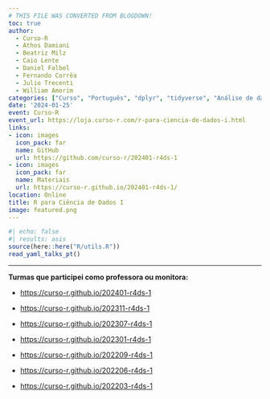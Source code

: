 ```yaml
---
# THIS FILE WAS CONVERTED FROM BLOGDOWN!
toc: true
author: 
  - Curso-R
  - Athos Damiani
  - Beatriz Milz  
  - Caio Lente
  - Daniel Falbel
  - Fernando Corrêa
  - Julio Trecenti
  - William Amorim
categories: ["Curso", "Português", "dplyr", "tidyverse", "Análise de dados"]
date: '2024-01-25'
event: Curso-R
event_url: https://loja.curso-r.com/r-para-ciencia-de-dados-i.html
links:
- icon: images
  icon_pack: far
  name: GitHub
  url: https://github.com/curso-r/202401-r4ds-1
- icon: images
  icon_pack: far
  name: Materiais
  url: https://curso-r.github.io/202401-r4ds-1/
location: Online
title: R para Ciência de Dados I
image: featured.png
---
```


```r
#| echo: false
#| results: asis
source(here::here("R/utils.R"))
read_yaml_talks_pt()
```

------------------------------------------------------------------------

**Turmas que participei como professora ou monitora:**

-   <https://curso-r.github.io/202401-r4ds-1>

-   <https://curso-r.github.io/202311-r4ds-1>

-   <https://curso-r.github.io/202307-r4ds-1>

-   <https://curso-r.github.io/202301-r4ds-1>

-   <https://curso-r.github.io/202209-r4ds-1>

-   <https://curso-r.github.io/202206-r4ds-1>

-   <https://curso-r.github.io/202203-r4ds-1>
